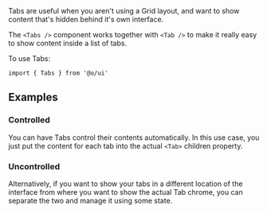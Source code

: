 <IntroText>
  Tabs are useful when you aren't using a Grid layout, and want to show content that's hidden behind
  it's own interface.
</IntroText>

The `<Tabs />` component works together with `<Tab />` to make it really easy to show content inside
a list of tabs.

To use Tabs:

```tsx
import { Tabs } from '@o/ui'
```

## Examples

### Controlled

You can have Tabs control their contents automatically. In this use case, you just put the content
for each tab into the actual `<Tab>` children property.

<Example id="Controlled" />

### Uncontrolled

Alternatively, if you want to show your tabs in a different location of the interface from where you
want to show the actual Tab chrome, you can separate the two and manage it using some state.

<Example id="Uncontrolled" />
